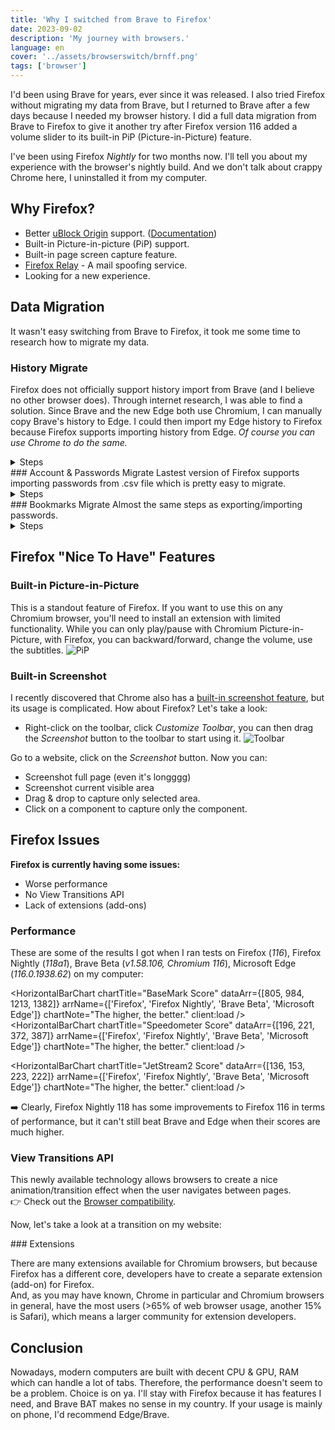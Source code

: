 ```yaml
---
title: 'Why I switched from Brave to Firefox'
date: 2023-09-02
description: 'My journey with browsers.'
language: en
cover: '../assets/browserswitch/brnff.png'
tags: ['browser']
---
```



I'd been using Brave for years, ever since it was released. I also tried Firefox without migrating my data from Brave, but I returned to Brave after a few days because I needed my browser history. I did a full data migration from Brave to Firefox to give it another try after Firefox version 116 added a volume slider to its built-in PiP (Picture-in-Picture) feature.

I've been using Firefox _Nightly_ for two months now. I'll tell you about my experience with the browser's nightly build. And we don't talk about crappy Chrome here, I uninstalled it from my computer.

## Why Firefox?

-  Better [uBlock Origin](https://github.com/gorhill/uBlock) support. ([Documentation](https://github.com/gorhill/uBlock/wiki/uBlock-Origin-works-best-on-Firefox))
-  Built-in Picture-in-picture (PiP) support.
-  Built-in page screen capture feature.
-  [Firefox Relay](https://relay.firefox.com/) - A mail spoofing service.
-  Looking for a new experience.

## Data Migration

It wasn't easy switching from Brave to Firefox, it took me some time to research how to migrate my data.

### History Migrate

Firefox does not officially support history import from Brave (and I believe no other browser does). Through internet research, I was able to find a solution. Since Brave and the new Edge both use Chromium, I can manually copy Brave's history to Edge. I could then import my Edge history to Firefox because Firefox supports importing history from Edge. _Of course you can use Chrome to do the same._

<details>
   <summary class="text-xl font-bold hover:underline hover:cursor-pointer w-fit">Steps</summary>

      **Step 1: Copy Brave's history to Edge/Chrome.**
      - Open _Run_: <kbd class="kbd text-base-content">Windows ⌘</kbd> + <kbd class="kbd text-base-content">R</kbd>
      - Type: `%appdata%` then press OK
      ![Run window.](../assets/browserswitch/runwindow.webp)
      - A new File Explorer open, if you're in the _Roaming_ folder, click _AppData_ then go to _Local_ folder.
      ![Roaming](../assets/browserswitch/roaming.webp)
      - Open _BraveSoftware_ > _Brave_Browser_ (_Brave_Browser-Beta_ if you're using Beta) > _User Data_
      - Copy `History` and `History-journal` file
      ![History Files](../assets/browserswitch/historyfile.webp)
      - Now go back to _Local_ folder, go to _Edge_ (Chromium Edge) User Data folder: _Microsoft_ > _Edge_ > _User Data_ then paste the copied history files.

      **Step 2: Import Edge's history to Firefox.**
      - Open _Firefox_ > _Settings_ > _General_ > _Import Browser Data_ > _Import Data_ > Select _Microsoft Edge - Profile_, tick _Select All_ option > Import.

</details>
### Account & Passwords Migrate
Lastest version of Firefox supports importing passwords from .csv file which is pretty easy to migrate.
    
<details>
   <summary class="text-xl font-bold hover:underline hover:cursor-pointer w-fit">Steps</summary>

      **Step 1: Export Brave passwords.**
      - Open _Brave_ > _Settings_ > _Autofill & Passwords_, at the _Saved Passwords_ section click <kbd class="kbd text-base-content">⫶</kbd> then click `Export Passwords`

      **Step 2: Import passwords file to Firefox.**
      - Open _Firefox_ > <kbd class="kbd text-base-content">☰</kbd> _Menu_  > _Passwords_ > <kbd class='kbd'>⋯</kbd> _Options_ > _Import from a File..._ > Select exported `Passwords.csv`

     > Remember to delete the `Passwords.csv` file.

</details>
### Bookmarks Migrate
Almost the same steps as exporting/importing passwords.

<details>
   <summary class="text-xl font-bold hover:underline hover:cursor-pointer w-fit">Steps</summary>

      **Step 1: Export Brave bookmarks.**
      - Open _Brave_ > <kbd class="kbd text-base-content">Ctrl</kbd> + <kbd class="kbd text-base-content">Shift</kbd> + <kbd class="kbd text-base-content">O</kbd> > <kbd class='kbd'>⋯</kbd> _Options_ > _Export Bookmarks_

      **Step 2: Import bookmarks file in Firefox.**
      - Open _Firefox_ > <kbd class="kbd text-base-content">Ctrl</kbd> + <kbd class="kbd text-base-content">Shift</kbd> + <kbd class="kbd text-base-content">O</kbd> > <kbd class='kbd'>⋯</kbd> _Options_ > _Import and Backup_ > _Import Bookmarks from HTML..._ > Select exported `Bookmarks.html`

</details>

## Firefox "Nice To Have" Features

### Built-in Picture-in-Picture

This is a standout feature of Firefox. If you want to use this on any Chromium browser, you'll need to install an extension with limited functionality.
While you can only play/pause with Chromium Picture-in-Picture, with Firefox, you can backward/forward, change the volume, use the subtitles.
![PiP](../assets/browserswitch/PiP.webp)

### Built-in Screenshot

I recently discovered that Chrome also has a [built-in screenshot feature](https://zapier.com/blog/full-page-screenshots-in-chrome/), but its usage is complicated. How about Firefox? Let's take a look:

-  Right-click on the toolbar, click _Customize Toolbar_, you can then drag the _Screenshot_ button to the toolbar to start using it.
   ![Toolbar](../assets/browserswitch/ToolbarMag.webp)

Go to a website, click on the _Screenshot_ button. Now you can:

-  Screenshot full page (even it's longggg)
-  Screenshot current visible area
-  Drag & drop to capture only selected area.
-  Click on a component to capture only the component.

## Firefox Issues

**Firefox is currently having some issues:**

-  Worse performance
-  No View Transitions API
-  Lack of extensions (add-ons)

### Performance

These are some of the results I got when I ran tests on Firefox (_116_), Firefox Nightly (_118a1_), Brave Beta (_v1.58.106, Chromium 116_), Microsoft Edge (_116.0.1938.62_) on my computer:

<HorizontalBarChart
   chartTitle="BaseMark Score"
   dataArr={[805, 984, 1213, 1382]}
   arrName={['Firefox', 'Firefox Nightly', 'Brave Beta', 'Microsoft Edge']}
   chartNote="The higher, the better."
   client:load
/>
<br />
<HorizontalBarChart
   chartTitle="Speedometer Score"
   dataArr={[196, 221, 372, 387]}
   arrName={['Firefox', 'Firefox Nightly', 'Brave Beta', 'Microsoft Edge']}
   chartNote="The higher, the better."
   client:load
/>
<br />

<HorizontalBarChart
   chartTitle="JetStream2 Score"
   dataArr={[136, 153, 223, 222]}
   arrName={['Firefox', 'Firefox Nightly', 'Brave Beta', 'Microsoft Edge']}
   chartNote="The higher, the better."
   client:load
/>

➡️ Clearly, Firefox Nightly 118 has some improvements to Firefox 116 in terms of performance, but it can't still beat Brave and Edge when their scores are much higher.

### View Transitions API

This newly available technology allows browsers to create a nice animation/transition effect when the user navigates between pages.\
👉 Check out the [Browser compatibility](https://developer.mozilla.org/en-US/docs/Web/API/View_Transitions_API#browser_compatibility).

Now, let's take a look at a transition on my website:

<MinimalYoutubeEmbed videoID="4u0EYHuuZJ8" />
### Extensions

There are many extensions available for Chromium browsers, but because Firefox has a different core, developers have to create a separate extension (add-on) for Firefox.\
And, as you may have known, Chrome in particular and Chromium browsers in general, have the most users (>65% of web browser usage, another 15% is Safari), which means a larger community for extension developers.

## Conclusion

Nowadays, modern computers are built with decent CPU & GPU, RAM which can handle a lot of tabs. Therefore, the performance doesn't seem to be a problem.
Choice is on ya. I'll stay with Firefox because it has features I need, and Brave BAT makes no sense in my country. If your usage is mainly on phone, I'd recommend Edge/Brave.
